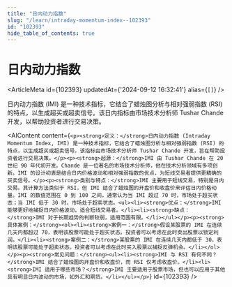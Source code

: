 ```yaml
---
title: "日内动力指数"
slug: "/learn/intraday-momentum-index--102393"
id: "102393"
hide_table_of_contents: true
---
```



# 日内动力指数

<ArticleMeta id={102393} updatedAt={'2024-09-12 16:32:41'} alias={`[]`} />
<div className='border-solid border-b border-t-0 my-4 border-[var(--ifm-color-gray-300)]' />

日内动力指数 (IMI) 是一种技术指标，它结合了蜡烛图分析与相对强弱指数 (RSI) 的特点，以生成超买或超卖信号。该日内指标由市场技术分析师 Tushar Chande 开发，以帮助投资者进行交易决策。

<AIContent content={`<p><strong>定义：</strong>日内动力指数 (Intraday Momentum Index, IMI) 是一种技术指标，它结合了蜡烛图分析与相对强弱指数 (RSI) 的特点，以生成超买或超卖信号。该指标由市场技术分析师 Tushar Chande 开发，旨在帮助投资者进行交易决策。</p><p><strong>起源：</strong>IMI 由 Tushar Chande 在 20 世纪 90 年代初开发。Chande 是一位著名的市场技术分析师，他在技术分析领域有多项创新。IMI 的设计初衷是结合日内价格波动和相对强弱指数的优点，为短线交易者提供更精确的买卖信号。</p><p><strong>类别与特点：</strong>IMI 主要用于短线交易，特别是日内交易。其计算方法类似于 RSI，但 IMI 结合了蜡烛图的开盘价和收盘价来评估日内价格动量。IMI 的数值范围在 0 到 100 之间，通常认为当 IMI 超过 70 时，市场处于超买状态；当 IMI 低于 30 时，市场处于超卖状态。<ul><li><strong>优点：</strong>IMI 能够更好地捕捉日内价格波动，适合短线交易者。</li><li><strong>缺点：</strong>IMI 对于长期趋势的判断较弱，适用范围有限。</li></ul></p><p><strong>具体案例：</strong><ol><li><strong>案例一：</strong>假设某股票的 IMI 在连续几天内都超过 70，表明该股票可能处于超买状态。投资者可以考虑在此时卖出股票以锁定利润。</li><li><strong>案例二：</strong>某股票的 IMI 在连续几天内都低于 30，表明该股票可能处于超卖状态。投资者可以考虑在此时买入股票以捕捉反弹机会。</li></ol></p><p><strong>常见问题：</strong><ul><li><strong>IMI 与 RSI 有何不同？</strong>IMI 结合了蜡烛图的开盘价和收盘价，而 RSI 仅考虑收盘价。</li><li><strong>IMI 适用于哪些市场？</strong>IMI 主要适用于股票市场，但也可以应用于其他具有明显日内波动的市场，如外汇和期货。</li></ul></p>`} id={102393} />
